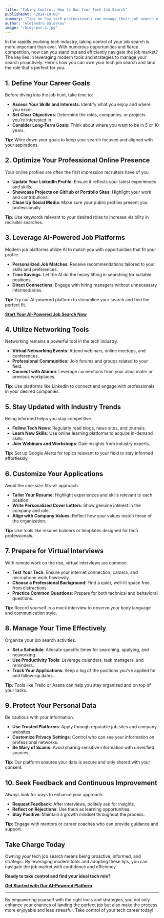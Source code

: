 ```yaml
---
title: "Taking Control: How to Own Your Tech Job Search"
publishedAt: "2024-10-06"
summary: "Tips on how tech professionals can manage their job search effectively using modern tools."
author: "Alejandro Balderas"
image: "/blog-pic-3.jpg"
---
```


In the rapidly evolving tech industry, taking control of your job search is more important than ever. With numerous opportunities and fierce competition, how can you stand out and efficiently navigate the job market? The key lies in leveraging modern tools and strategies to manage your search proactively. Here's how you can own your tech job search and land the role that's perfect for you.

## 1. **Define Your Career Goals**

Before diving into the job hunt, take time to:

- **Assess Your Skills and Interests**: Identify what you enjoy and where you excel.
- **Set Clear Objectives**: Determine the roles, companies, or projects you're interested in.
- **Consider Long-Term Goals**: Think about where you want to be in 5 or 10 years.

**Tip:** Write down your goals to keep your search focused and aligned with your aspirations.

## 2. **Optimize Your Professional Online Presence**

Your online profiles are often the first impression recruiters have of you.

- **Update Your LinkedIn Profile**: Ensure it reflects your latest experiences and skills.
- **Showcase Projects on GitHub or Portfolio Sites**: Highlight your work and contributions.
- **Clean Up Social Media**: Make sure your public profiles present you professionally.

**Tip:** Use keywords relevant to your desired roles to increase visibility in recruiter searches.

## 3. **Leverage AI-Powered Job Platforms**

Modern job platforms utilize AI to match you with opportunities that fit your profile.

- **Personalized Job Matches**: Receive recommendations tailored to your skills and preferences.
- **Time Savings**: Let the AI do the heavy lifting in searching for suitable positions.
- **Direct Connections**: Engage with hiring managers without unnecessary intermediaries.

**Tip:** Try our AI-powered platform to streamline your search and find the perfect fit.

**[Start Your AI-Powered Job Search Now](/sign-up)**

## 4. **Utilize Networking Tools**

Networking remains a powerful tool in the tech industry.

- **Virtual Networking Events**: Attend webinars, online meetups, and conferences.
- **Professional Communities**: Join forums and groups related to your field.
- **Connect with Alumni**: Leverage connections from your alma mater or previous workplaces.

**Tip:** Use platforms like LinkedIn to connect and engage with professionals in your desired companies.

## 5. **Stay Updated with Industry Trends**

Being informed helps you stay competitive.

- **Follow Tech News**: Regularly read blogs, news sites, and journals.
- **Learn New Skills**: Use online learning platforms to acquire in-demand skills.
- **Join Webinars and Workshops**: Gain insights from industry experts.

**Tip:** Set up Google Alerts for topics relevant to your field to stay informed effortlessly.

## 6. **Customize Your Applications**

Avoid the one-size-fits-all approach.

- **Tailor Your Resume**: Highlight experiences and skills relevant to each position.
- **Write Personalized Cover Letters**: Show genuine interest in the company and role.
- **Align with Company Values**: Reflect how your values match those of the organization.

**Tip:** Use tools like resume builders or templates designed for tech professionals.

## 7. **Prepare for Virtual Interviews**

With remote work on the rise, virtual interviews are common.

- **Test Your Tech**: Ensure your internet connection, camera, and microphone work flawlessly.
- **Choose a Professional Background**: Find a quiet, well-lit space free from distractions.
- **Practice Common Questions**: Prepare for both technical and behavioral questions.

**Tip:** Record yourself in a mock interview to observe your body language and communication style.

## 8. **Manage Your Time Effectively**

Organize your job search activities.

- **Set a Schedule**: Allocate specific times for searching, applying, and networking.
- **Use Productivity Tools**: Leverage calendars, task managers, and reminders.
- **Track Your Applications**: Keep a log of the positions you've applied for and follow-up dates.

**Tip:** Tools like Trello or Asana can help you stay organized and on top of your tasks.

## 9. **Protect Your Personal Data**

Be cautious with your information.

- **Use Trusted Platforms**: Apply through reputable job sites and company websites.
- **Customize Privacy Settings**: Control who can see your information on professional networks.
- **Be Wary of Scams**: Avoid sharing sensitive information with unverified sources.

**Tip:** Our platform ensures your data is secure and only shared with your consent.

## 10. **Seek Feedback and Continuous Improvement**

Always look for ways to enhance your approach.

- **Request Feedback**: After interviews, politely ask for insights.
- **Reflect on Rejections**: Use them as learning opportunities.
- **Stay Positive**: Maintain a growth mindset throughout the process.

**Tip:** Engage with mentors or career coaches who can provide guidance and support.

## Take Charge Today

Owning your tech job search means being proactive, informed, and strategic. By leveraging modern tools and adopting these tips, you can navigate the job market with confidence and efficiency.

**Ready to take control and find your ideal tech role?**

**[Get Started with Our AI-Powered Platform](/sign-up)**

---

By empowering yourself with the right tools and strategies, you not only enhance your chances of landing the perfect job but also make the process more enjoyable and less stressful. Take control of your tech career today!